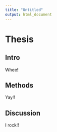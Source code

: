 ```yaml
---
title: "Untitled"
output: html_document
---
```


# Thesis

## Intro
Whee!

## Methods
Yay!!


## Discussion
I rock!!